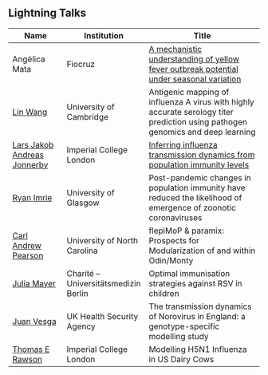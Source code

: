 ## Lightning Talks

| Name                      | Institution         | Title |
|---------------------------|--------------------|---------------------------------------------------------------|
| Angélica Mata             | Fiocruz | [A mechanistic understanding of yellow fever outbreak potential under seasonal variation](slides/Lightning Talk - Fiocruz presentation.pdf) |
| [Lin Wang](https://www.gen.cam.ac.uk/directory/lin-wang)                 | University of Cambridge | Antigenic mapping of influenza A virus with highly accurate serology titer prediction using pathogen genomics and deep learning |
| [Lars Jakob Andreas Jonnerby](https://www.linkedin.com/in/jakob-jonnerby/?originalSubdomain=uk) | Imperial College London | [Inferring influenza transmission dynamics from population immunity levels](slides/Workshop_Jonnerby_v3.pdf) |
| [Ryan Imrie](https://www.linkedin.com/in/ryanmimrie/?originalSubdomain=uk)                | University of Glasgow | Post-pandemic changes in population immunity have reduced the likelihood of emergence of zoonotic coronaviruses |
| [Carl Andrew Pearson](https://github.com/pearsonca)       | University of North Carolina | flepiMoP & paramix: Prospects for Modularization of and within Odin/Monty |
| [Julia Mayer](https://globalhealth.charite.de/en/metas/person/person/address_detail/julia_stephanie_mayer)               | Charité – Universitätsmedizin Berlin | Optimal immunisation strategies against RSV in children |
| [Juan Vesga](https://www.linkedin.com/in/juan-vesga-96182834/?originalSubdomain=uk)                | UK Health Security Agency | The transmission dynamics of Norovirus in England: a genotype-specific modelling study |
| [Thomas E Rawson](https://profiles.imperial.ac.uk/t.rawson)           | Imperial College London | Modelling H5N1 Influenza in US Dairy Cows |


